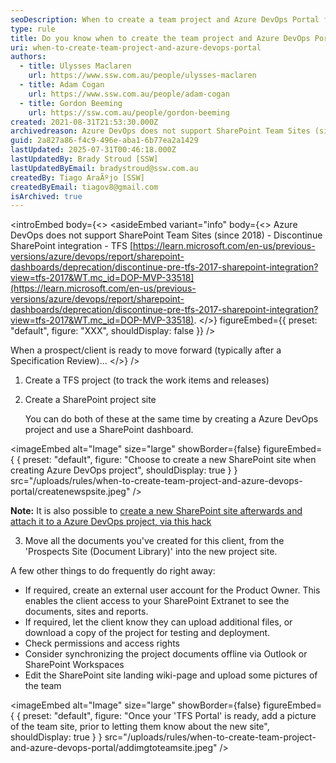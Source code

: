 ```yaml
---
seoDescription: When to create a team project and Azure DevOps Portal for a prospect/client? Create a TFS project and SharePoint site once a prospect/ client is ready to move forward after a Specification Review.
type: rule
title: Do you know when to create the team project and Azure DevOps Portal for a prospect/client?
uri: when-to-create-team-project-and-azure-devops-portal
authors:
  - title: Ulysses Maclaren
    url: https://www.ssw.com.au/people/ulysses-maclaren
  - title: Adam Cogan
    url: https://www.ssw.com.au/people/adam-cogan
  - title: Gordon Beeming
    url: https://ssw.com.au/people/gordon-beeming
created: 2021-08-31T21:53:30.000Z
archivedreason: Azure DevOps does not support SharePoint Team Sites (since 2018) - Discontinue SharePoint integration - TFS https://learn.microsoft.com/en-us/previous-versions/azure/devops/report/sharepoint-dashboards/deprecation/discontinue-pre-tfs-2017-sharepoint-integration?view=tfs-2017.&WT.mc_id=DOP-MVP-33518 Replaced by https://ssw.com.au/rules/connect-crm-to-microsoft-teams
guid: 2a827a86-f4c9-496e-aba1-6b77ea2a1429
lastUpdated: 2025-07-31T00:46:18.000Z
lastUpdatedBy: Brady Stroud [SSW]
lastUpdatedByEmail: bradystroud@ssw.com.au
createdBy: Tiago AraÃºjo [SSW]
createdByEmail: tiagov8@gmail.com
isArchived: true
---
```


<introEmbed
  body={<>
<asideEmbed
  variant="info"
  body={<>
    Azure DevOps does not support SharePoint Team Sites (since 2018) - Discontinue SharePoint integration - TFS [https://learn.microsoft.com/en-us/previous-versions/azure/devops/report/sharepoint-dashboards/deprecation/discontinue-pre-tfs-2017-sharepoint-integration?view=tfs-2017&WT.mc_id=DOP-MVP-33518](https://learn.microsoft.com/en-us/previous-versions/azure/devops/report/sharepoint-dashboards/deprecation/discontinue-pre-tfs-2017-sharepoint-integration?view=tfs-2017&WT.mc_id=DOP-MVP-33518).
  </>}
  figureEmbed={{
    preset: "default",
    figure: "XXX",
    shouldDisplay: false
  }}
/>

When a prospect/client is ready to move forward (typically after a Specification Review)...
  </>}
/>
1. Create a TFS project (to track the work items and releases)
2. Create a SharePoint project site

   You can do both of these at the same time by creating a Azure DevOps project and use a SharePoint dashboard.
   
<imageEmbed
  alt="Image"
  size="large"
  showBorder={false}
  figureEmbed={ {
    preset: "default",
    figure: "Choose to create a new SharePoint site when creating Azure DevOps project",
    shouldDisplay: true
  } }
  src="/uploads/rules/when-to-create-team-project-and-azure-devops-portal/createnewspsite.jpeg"
/>

**Note:** It is also possible to [create a new SharePoint site afterwards and attach it to a Azure DevOps project, via this hack](/how-to-create-Project-Portal)

3. Move all the documents you've created for this client, from the 'Prospects Site (Document Library)' into the new project site.

A few other things to do frequently do right away:

* If required, create an external user account for the Product Owner. This enables the client access to your SharePoint Extranet to see the documents, sites and reports.
* If required, let the client know they can upload additional files, or download a copy of the project for testing and deployment.
* Check permissions and access rights
* Consider synchronizing the project documents offline via Outlook or SharePoint Workspaces
* Edit the SharePoint site landing wiki-page and upload some pictures of the team
  
<imageEmbed
  alt="Image"
  size="large"
  showBorder={false}
  figureEmbed={ {
    preset: "default",
    figure: "Once your 'TFS Portal' is ready, add a picture of the team site, prior to letting them know about the new site",
    shouldDisplay: true
  } }
  src="/uploads/rules/when-to-create-team-project-and-azure-devops-portal/addimgtoteamsite.jpeg"
/>
